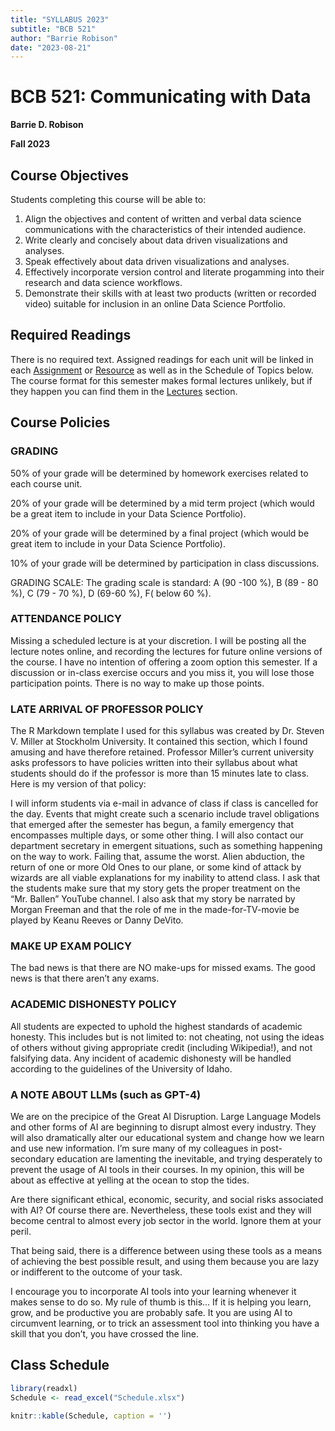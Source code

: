 ```yaml
---
title: "SYLLABUS 2023"
subtitle: "BCB 521"
author: "Barrie Robison"
date: "2023-08-21"
---
```


# BCB 521: Communicating with Data

**Barrie D. Robison**

**Fall 2023**

## Course Objectives

Students completing this course will be able to:

1.  Align the objectives and content of written and verbal data science communications with the characteristics of their intended audience.
2.  Write clearly and concisely about data driven visualizations and analyses.
3.  Speak effectively about data driven visualizations and analyses.
4.  Effectively incorporate version control and literate progamming into their research and data science workflows.
5.  Demonstrate their skills with at least two products (written or recorded video) suitable for inclusion in an online Data Science Portfolio.

## Required Readings

There is no required text.  Assigned readings for each unit will be linked in each [Assignment](Assignments/index.qmd) or [Resource](Resources/index.qmd) as well as in the Schedule of Topics below.  The course format for this semester makes formal lectures unlikely, but if they happen you can find them in the [Lectures](Lectures/index.qmd) section.

## Course Policies

### GRADING

50% of your grade will be determined by homework exercises related to each course unit.

20% of your grade will be determined by a mid term project (which would be a great item to include in your Data Science Portfolio).

20% of your grade will be determined by a final project (which would be great item to include in your Data Science Portfolio).

10% of your grade will be determined by participation in class discussions.

GRADING SCALE: The grading scale is standard: A (90 -100 %), B (89 - 80 %), C (79 - 70 %), D (69-60 %), F( below 60 %).

### ATTENDANCE POLICY

Missing a scheduled lecture is at your discretion. I will be posting all the lecture notes online, and recording the lectures for future online versions of the course. I have no intention of offering a zoom option this semester. If a discussion or in-class exercise occurs and you miss it, you will lose those participation points. There is no way to make up those points.

### LATE ARRIVAL OF PROFESSOR POLICY

The R Markdown template I used for this syllabus was created by Dr. Steven V. Miller at Stockholm University. It contained this section, which I found amusing and have therefore retained. Professor Miller's current university asks professors to have policies written into their syllabus about what students should do if the professor is more than 15 minutes late to class. Here is my version of that policy:

I will inform students via e-mail in advance of class if class is cancelled for the day. Events that might create such a scenario include travel obligations that emerged after the semester has begun, a family emergency that encompasses multiple days, or some other thing. I will also contact our department secretary in emergent situations, such as something happening on the way to work. Failing that, assume the worst. Alien abduction, the return of one or more Old Ones to our plane, or some kind of attack by wizards are all viable explanations for my inability to attend class. I ask that the students make sure that my story gets the proper treatment on the "Mr. Ballen" YouTube channel. I also ask that my story be narrated by Morgan Freeman and that the role of me in the made-for-TV-movie be played by Keanu Reeves or Danny DeVito.

### MAKE UP EXAM POLICY

The bad news is that there are NO make-ups for missed exams. The good news is that there aren't any exams.

### ACADEMIC DISHONESTY POLICY

All students are expected to uphold the highest standards of academic honesty. This includes but is not limited to: not cheating, not using the ideas of others without giving appropriate credit (including Wikipedia!), and not falsifying data. Any incident of academic dishonesty will be handled according to the guidelines of the University of Idaho.

### A NOTE ABOUT LLMs (such as GPT-4)

We are on the precipice of the Great AI Disruption. Large Language Models and other forms of AI are beginning to disrupt almost every industry. They will also dramatically alter our educational system and change how we learn and use new information. I'm sure many of my colleagues in post-secondary education are lamenting the inevitable, and trying desperately to prevent the usage of AI tools in their courses. In my opinion, this will be about as effective at yelling at the ocean to stop the tides.

Are there significant ethical, economic, security, and social risks associated with AI? Of course there are. Nevertheless, these tools exist and they will become central to almost every job sector in the world. Ignore them at your peril.

That being said, there is a difference between using these tools as a means of achieving the best possible result, and using them because you are lazy or indifferent to the outcome of your task.

I encourage you to incorporate AI tools into your learning whenever it makes sense to do so.  My rule of thumb is this... If it is helping you learn, grow, and be productive you are probably safe.  It you are using AI to circumvent learning, or to trick an assessment tool into thinking you have a skill that you don't, you have crossed the line.

## Class Schedule

```r

library(readxl)
Schedule <- read_excel("Schedule.xlsx")

knitr::kable(Schedule, caption = '')
```
